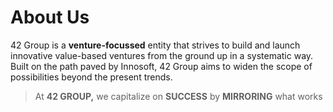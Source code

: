 # About Us 

42 Group is a **venture-focussed** entity that strives to build and launch innovative value-based ventures from the ground up in a systematic way. Built on the path paved by Innosoft, 42 Group aims to widen the scope of possibilities beyond the present trends.

> At **42 GROUP,** we capitalize on
> **SUCCESS** by **MIRRORING** what works